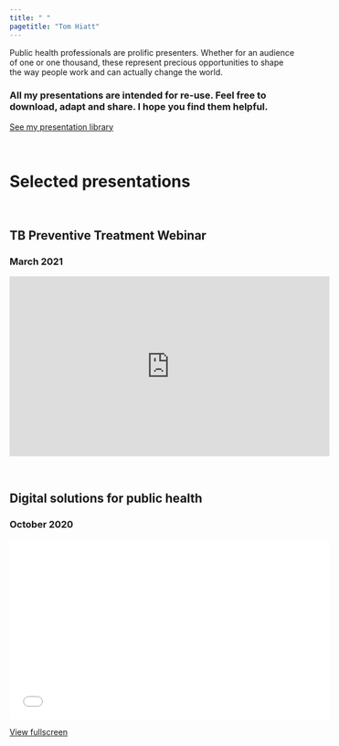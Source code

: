 ```yaml
---
title: " "
pagetitle: "Tom Hiatt"
---
```


<link rel="stylesheet" href="styles.css" type="text/css">
<link rel="stylesheet" href="academicicons/css/academicons.min.css"/>

Public health professionals are prolific presenters. Whether for an audience of one or one thousand, these represent precious opportunities to shape the way people work and can actually change the world. 


### All my presentations are intended for re-use. Feel free to download, adapt and share. I hope you find them helpful.


[See my presentation library](https://worldhealthorg-my.sharepoint.com/:f:/g/personal/hiattt_who_int/ErIgxmhw515GiNnWOkFTyp8BtHwbnOMHtKpJKkh7tz9NuA?e=4X6Phg)

<br>

# Selected presentations  
<br>

## TB Preventive Treatment Webinar
### March 2021

<iframe width="560" height="315" src="https://www.youtube.com/embed/1CSfJgC6U-Y" title="YouTube video player" frameborder="0" allow="accelerometer; autoplay; clipboard-write; encrypted-media; gyroscope; picture-in-picture" allowfullscreen></iframe>  

<br>

## Digital solutions for public health
### October 2020

<iframe width="560" height="315" src="files/digiconpres2.html" title="This presentation" frameborder="0" allow="accelerometer; autoplay; clipboard-write; encrypted-media; gyroscope; picture-in-picture" allowfullscreen></iframe> 

[View fullscreen](files/digiconpres2.html)

